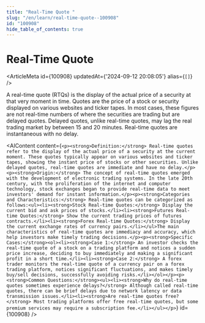 ```yaml
---
title: "Real-Time Quote "
slug: "/en/learn/real-time-quote--100908"
id: "100908"
hide_table_of_contents: true
---
```



# Real-Time Quote 

<ArticleMeta id={100908} updatedAt={'2024-09-12 20:08:05'} alias={`[]`} />
<div className='border-solid border-b border-t-0 my-4 border-[var(--ifm-color-gray-300)]' />

A real-time quote (RTQs) is the display of the actual price of a security at that very moment in time. Quotes are the price of a stock or security displayed on various websites and ticker tapes. In most cases, these figures are not real-time numbers of where the securities are trading but are delayed quotes. Delayed quotes, unlike real-time quotes, may lag the real trading market by between 15 and 20 minutes. Real-time quotes are instantaneous with no delay.

<AIContent content={`<p><strong>Definition:</strong> Real-time quotes refer to the display of the actual price of a security at the current moment. These quotes typically appear on various websites and ticker tapes, showing the instant price of stocks or other securities. Unlike delayed quotes, real-time quotes are immediate and have no delay.</p><p><strong>Origin:</strong> The concept of real-time quotes emerged with the development of electronic trading systems. In the late 20th century, with the proliferation of the internet and computer technology, stock exchanges began to provide real-time data to meet investors' demand for instant information.</p><p><strong>Categories and Characteristics:</strong> Real-time quotes can be categorized as follows:<ul><li><strong>Stock Real-time Quotes:</strong> Display the current bid and ask prices of stocks.</li><li><strong>Futures Real-time Quotes:</strong> Show the current trading prices of futures contracts.</li><li><strong>Forex Real-time Quotes:</strong> Display the current exchange rates of currency pairs.</li></ul>The main characteristics of real-time quotes are immediacy and accuracy, which help investors make timely trading decisions.</p><p><strong>Specific Cases:</strong><ol><li><strong>Case 1:</strong> An investor checks the real-time quote of a stock on a trading platform and notices a sudden price increase, deciding to buy immediately and making a significant profit in a short time.</li><li><strong>Case 2:</strong> A forex trader monitors the real-time quote of a currency pair on a forex trading platform, notices significant fluctuations, and makes timely buy/sell decisions, successfully avoiding risks.</li></ol></p><p><strong>Common Questions:</strong><ul><li><strong>Why do real-time quotes sometimes experience delays?</strong> Although called real-time quotes, there can be brief delays due to network latency or data transmission issues.</li><li><strong>Are real-time quotes free?</strong> Most trading platforms offer free real-time quotes, but some premium services may require a subscription fee.</li></ul></p>`} id={100908} />
